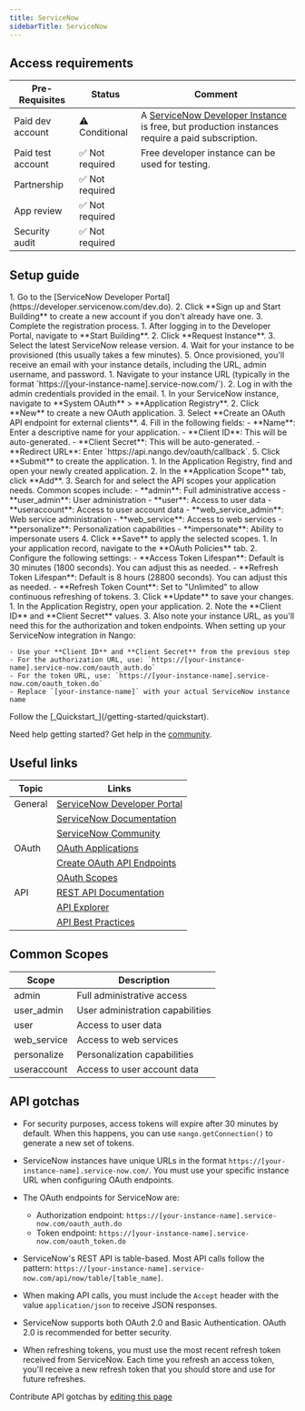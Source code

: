 ```yaml
---
title: ServiceNow
sidebarTitle: ServiceNow
---
```



<Overview />
<PreBuiltTooling />
<PreBuiltUseCases />

## Access requirements
| Pre-Requisites | Status | Comment|
| - | - | - |
| Paid dev account | ⚠️ Conditional | A [ServiceNow Developer Instance](https://developer.servicenow.com/dev.do) is free, but production instances require a paid subscription. |
| Paid test account | ✅ Not required | Free developer instance can be used for testing. |
| Partnership | ✅ Not required | |
| App review | ✅ Not required | |
| Security audit | ✅ Not required | |


## Setup guide

<Steps>
  <Step title="Create a ServiceNow Developer Account">
    1. Go to the [ServiceNow Developer Portal](https://developer.servicenow.com/dev.do).
    2. Click **Sign up and Start Building** to create a new account if you don't already have one.
    3. Complete the registration process.
  </Step>
  <Step title="Request a Personal Developer Instance (PDI)">
    1. After logging in to the Developer Portal, navigate to **Start Building**.
    2. Click **Request Instance**.
    3. Select the latest ServiceNow release version.
    4. Wait for your instance to be provisioned (this usually takes a few minutes).
    5. Once provisioned, you'll receive an email with your instance details, including the URL, admin username, and password.
  </Step>
  <Step title="Log in to your ServiceNow instance">
    1. Navigate to your instance URL (typically in the format `https://[your-instance-name].service-now.com/`).
    2. Log in with the admin credentials provided in the email.
  </Step>
  <Step title="Create an OAuth API endpoint for external clients">
    1. In your ServiceNow instance, navigate to **System OAuth** > **Application Registry**.
    2. Click **New** to create a new OAuth application.
    3. Select **Create an OAuth API endpoint for external clients**.
    4. Fill in the following fields:
       - **Name**: Enter a descriptive name for your application.
       - **Client ID**: This will be auto-generated.
       - **Client Secret**: This will be auto-generated.
       - **Redirect URL**: Enter `https://api.nango.dev/oauth/callback`.
    5. Click **Submit** to create the application.
  </Step>
  <Step title="Configure OAuth scopes">
    1. In the Application Registry, find and open your newly created application.
    2. In the **Application Scope** tab, click **Add**.
    3. Search for and select the API scopes your application needs. Common scopes include:
       - **admin**: Full administrative access
       - **user_admin**: User administration
       - **user**: Access to user data
       - **useraccount**: Access to user account data
       - **web_service_admin**: Web service administration
       - **web_service**: Access to web services
       - **personalize**: Personalization capabilities
       - **impersonate**: Ability to impersonate users
    4. Click **Save** to apply the selected scopes.
  </Step>
  <Step title="Configure OAuth policies">
    1. In your application record, navigate to the **OAuth Policies** tab.
    2. Configure the following settings:
       - **Access Token Lifespan**: Default is 30 minutes (1800 seconds). You can adjust this as needed.
       - **Refresh Token Lifespan**: Default is 8 hours (28800 seconds). You can adjust this as needed.
       - **Refresh Token Count**: Set to "Unlimited" to allow continuous refreshing of tokens.
    3. Click **Update** to save your changes.
  </Step>
  <Step title="Obtain your OAuth credentials">
    1. In the Application Registry, open your application.
    2. Note the **Client ID** and **Client Secret** values.
    3. Also note your instance URL, as you'll need this for the authorization and token endpoints.
  </Step>
  <Step title="Configure your integration in Nango">
    When setting up your ServiceNow integration in Nango:
    
    - Use your **Client ID** and **Client Secret** from the previous step
    - For the authorization URL, use: `https://[your-instance-name].service-now.com/oauth_auth.do`
    - For the token URL, use: `https://[your-instance-name].service-now.com/oauth_token.do`
    - Replace `[your-instance-name]` with your actual ServiceNow instance name
  </Step>
  <Step title="Next">
    Follow the [_Quickstart_](/getting-started/quickstart).
  </Step>
</Steps>

<Tip>Need help getting started? Get help in the [community](https://nango.dev/slack).</Tip>


## Useful links

| Topic | Links | 
| - | - | 
| General | [ServiceNow Developer Portal](https://developer.servicenow.com/dev.do) |
| | [ServiceNow Documentation](https://docs.servicenow.com/) |
| | [ServiceNow Community](https://community.servicenow.com/) |
| OAuth | [OAuth Applications](https://docs.servicenow.com/bundle/vancouver-platform-security/page/administer/security/concept/c_OAuthApplications.html) |
| | [Create OAuth API Endpoints](https://docs.servicenow.com/bundle/vancouver-application-development/page/build/pipelines-and-deployments/task/create-oauth-api-endpoints-for-external-clients.html) |
| | [OAuth Scopes](https://docs.servicenow.com/bundle/tokyo-application-development/page/administer/security/task/t_SpecifyAnOAuthScope.html) |
| API | [REST API Documentation](https://developer.servicenow.com/dev.do#!/reference/api/vancouver/rest/c_TableAPI) |
| | [API Explorer](https://developer.servicenow.com/dev.do#!/reference/api-explorer) |
| | [API Best Practices](https://developer.servicenow.com/dev.do#!/guides/vancouver/now-platform/api-best-practices/api-best-practices-overview) |

## Common Scopes

| Scope | Description |
| ----- | ----------- |
| admin | Full administrative access |
| user_admin | User administration capabilities |
| user | Access to user data |
| web_service | Access to web services |
| personalize | Personalization capabilities |
| useraccount | Access to user account data |

## API gotchas

- For security purposes, access tokens will expire after 30 minutes by default. When this happens, you can use `nango.getConnection()` to generate a new set of tokens.

- ServiceNow instances have unique URLs in the format `https://[your-instance-name].service-now.com/`. You must use your specific instance URL when configuring OAuth endpoints.

- The OAuth endpoints for ServiceNow are:
  - Authorization endpoint: `https://[your-instance-name].service-now.com/oauth_auth.do`
  - Token endpoint: `https://[your-instance-name].service-now.com/oauth_token.do`

- ServiceNow's REST API is table-based. Most API calls follow the pattern: `https://[your-instance-name].service-now.com/api/now/table/[table_name]`.

- When making API calls, you must include the `Accept` header with the value `application/json` to receive JSON responses.

- ServiceNow supports both OAuth 2.0 and Basic Authentication. OAuth 2.0 is recommended for better security.

- When refreshing tokens, you must use the most recent refresh token received from ServiceNow. Each time you refresh an access token, you'll receive a new refresh token that you should store and use for future refreshes.

<Note>Contribute API gotchas by [editing this page](https://github.com/nangohq/nango/tree/master/docs-v2/integrations/all/servicenow.mdx)</Note>
